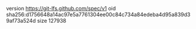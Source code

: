 version https://git-lfs.github.com/spec/v1
oid sha256:d1756648a14ac97e5a7761304ee00c84c734a84edeba4d95a839d39af73a524d
size 127938
